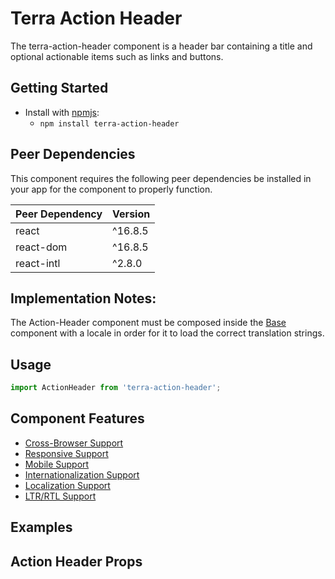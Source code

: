 


<Badge />

# Terra Action Header

The terra-action-header component is a header bar containing a title and optional actionable items such as links and buttons.

## Getting Started

- Install with [npmjs](https://www.npmjs.com):
  - `npm install terra-action-header`

<!-- AUTO-GENERATED-CONTENT:START Peer Dependencies -->
## Peer Dependencies

This component requires the following peer dependencies be installed in your app for the component to properly function.

| Peer Dependency | Version |
|-|-|
| react | ^16.8.5 |
| react-dom | ^16.8.5 |
| react-intl | ^2.8.0 |

<!-- AUTO-GENERATED-CONTENT:END -->

## Implementation Notes:
The Action-Header component must be composed inside the [Base][1] component with a locale in order for it to load the correct translation strings.

[1]: https://github.com/cerner/terra-core/tree/main/packages/terra-base/lib/terra-dev-site/doc/base/Base.1.doc.mdx

## Usage

```jsx
import ActionHeader from 'terra-action-header';
```

## Component Features

* [Cross-Browser Support](https://engineering.cerner.com/terra-ui/about/terra-ui/component-standards#cross-browser-support)
* [Responsive Support](https://engineering.cerner.com/terra-ui/about/terra-ui/component-standards#responsive-support)
* [Mobile Support](https://engineering.cerner.com/terra-ui/about/terra-ui/component-standards#mobile-support)
* [Internationalization Support](https://engineering.cerner.com/terra-ui/about/terra-ui/component-standards#internationalization-i18n)
* [Localization Support](https://engineering.cerner.com/terra-ui/about/terra-ui/component-standards#internationalization-i18n)
* [LTR/RTL Support](https://engineering.cerner.com/terra-ui/about/terra-ui/component-standards#ltr--rtl)

## Examples
<DefaultActionHeader />
<BackActionHeader />
<CloseActionHeader />
<BackCloseActionHeader />
<BackPreviousNextCloseActionHeader />
<MaximizeCloseActionHeader />
<MinimizeCustomButtonActionHeader />
<LongWrappingTextHeader />

## Action Header Props

<ActionHeaderPropsTable />